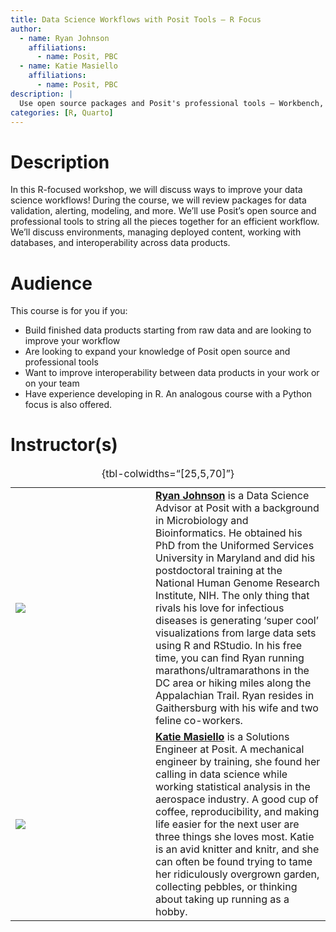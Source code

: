 ```yaml
---
title: Data Science Workflows with Posit Tools — R Focus
author:
  - name: Ryan Johnson
    affiliations:
      - name: Posit, PBC
  - name: Katie Masiello
    affiliations:
      - name: Posit, PBC      
description: |
  Use open source packages and Posit's professional tools — Workbench, Connect, and Package Manager — to improve your end-to-end data science workflows. 
categories: [R, Quarto]
---
```


# Description

In this R-focused workshop, we will discuss ways to improve your data science workflows! During the course, we will review packages for data validation, alerting, modeling, and more. We'll use Posit's open source and professional tools to string all the pieces together for an efficient workflow. We'll discuss environments, managing deployed content, working with databases, and interoperability across data products.

# Audience

This course is for you if you:

-   Build finished data products starting from raw data and are looking to improve your workflow
-   Are looking to expand your knowledge of Posit open source and professional tools
-   Want to improve interoperability between data products in your work or on your team
-   Have experience developing in R. An analogous course with a Python focus is also offered.


# Instructor(s)

|                         |     |                                                                                                                                                                                                                                                                                                                                                                                                                                                                                                                                                                                                                                                                             |
|----------------|----------------|----------------------------------------|
| ![](images/ryan-johnson.jpg)   |     | [**Ryan Johnson**](https://www.linkedin.com/in/ryjohnson09/) is a Data Science Advisor at Posit with a background in Microbiology and Bioinformatics. He obtained his PhD from the Uniformed Services University in Maryland and did his postdoctoral training at the National Human Genome Research Institute, NIH. The only thing that rivals his love for infectious diseases is generating 'super cool' visualizations from large data sets using R and RStudio. In his free time, you can find Ryan running marathons/ultramarathons in the DC area or hiking miles along the Appalachian Trail. Ryan resides in Gaithersburg with his wife and two feline co-workers. |
| ![](images/katie-masiello.jpg) |     | [**Katie Masiello**](https://www.linkedin.com/in/katiemasiello) is a Solutions Engineer at Posit. A mechanical engineer by training, she found her calling in data science while working statistical analysis in the aerospace industry. A good cup of coffee, reproducibility, and making life easier for the next user are three things she loves most. Katie is an avid knitter and knitr, and she can often be found trying to tame her ridiculously overgrown garden, collecting pebbles, or thinking about taking up running as a hobby.                                                                                                                              |



: {tbl-colwidths="\[25,5,70\]"}
